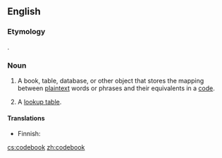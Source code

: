 ==English==

===Etymology===
{{compound|code|book}}.

===Noun===
{{en-noun}}

# {{cryptography}} A book, table, database, or other object that stores the mapping between [[plaintext]] words or phrases and their equivalents in a [[code]].
# {{computer science}} A [[lookup table]].

====Translations====
{{trans-top|cryptography: mapping between plaintext and code}}
* Finnish: {{t-|fi|salakirjoitusavain}}
{{trans-mid}}
{{trans-bottom}}

{{trans-see|computing: lookup table|lookup table}}

[[cs:codebook]]
[[zh:codebook]]